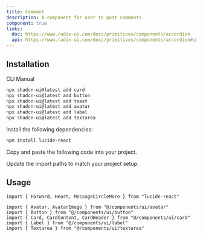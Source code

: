 ```yaml
---
title: Comment
description: A component for user to post comments.
component: true
links:
  doc: https://www.radix-ui.com/docs/primitives/components/accordion
  api: https://www.radix-ui.com/docs/primitives/components/accordion#api-reference
---
```


<ComponentPreview
  name="comment-demo"
  className="[&_.preview>[data-orientation=vertical]]:sm:max-w-[70%]"
  description="A comment component showcasing user interactions with likes, comments, and shares"
/>

## Installation

<Tabs defaultValue="cli">

<TabsList>
  <TabsTrigger value="cli">CLI</TabsTrigger>
  <TabsTrigger value="manual">Manual</TabsTrigger>
</TabsList>

<TabsContent value="cli">

```bash
npx shadcn-ui@latest add card
npx shadcn-ui@latest add button
npx shadcn-ui@latest add toast
npx shadcn-ui@latest add avatar
npx shadcn-ui@latest add label
npx shadcn-ui@latest add textarea
```

</TabsContent>

<TabsContent value="manual">

<Steps>

<Step>Install the following dependencies:</Step>

```bash
npm install lucide-react
```

<Step>Copy and paste the following code into your project.</Step>

<ComponentSource name="comment" />

<Step>Update the import paths to match your project setup.</Step>

</Steps>

</TabsContent>

</Tabs>

## Usage

```tsx
import { Forward, Heart, MessageCircleMore } from "lucide-react"

import { Avatar, AvatarImage } from "@/components/ui/avatar"
import { Button } from "@/components/ui/button"
import { Card, CardContent, CardHeader } from "@/components/ui/card"
import { Label } from "@/components/ui/label"
import { Textarea } from "@/components/ui/textarea"
```
